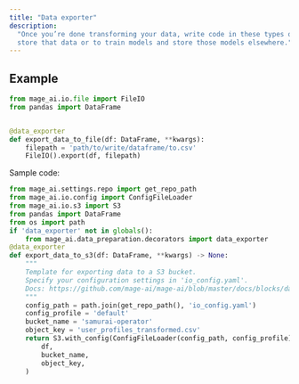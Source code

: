 ```yaml
---
title: "Data exporter"
description:
  "Once you’re done transforming your data, write code in these types of blocks to
  store that data or to train models and store those models elsewhere."
---
```


## Example

```python
from mage_ai.io.file import FileIO
from pandas import DataFrame


@data_exporter
def export_data_to_file(df: DataFrame, **kwargs):
    filepath = 'path/to/write/dataframe/to.csv'
    FileIO().export(df, filepath)
```

Sample code:

```python
from mage_ai.settings.repo import get_repo_path
from mage_ai.io.config import ConfigFileLoader
from mage_ai.io.s3 import S3
from pandas import DataFrame
from os import path
if 'data_exporter' not in globals():
    from mage_ai.data_preparation.decorators import data_exporter
@data_exporter
def export_data_to_s3(df: DataFrame, **kwargs) -> None:
    """
    Template for exporting data to a S3 bucket.
    Specify your configuration settings in 'io_config.yaml'.
    Docs: https://github.com/mage-ai/mage-ai/blob/master/docs/blocks/data_loading.md#s3
    """
    config_path = path.join(get_repo_path(), 'io_config.yaml')
    config_profile = 'default'
    bucket_name = 'samurai-operator'
    object_key = 'user_profiles_transformed.csv'
    return S3.with_config(ConfigFileLoader(config_path, config_profile)).export(
        df,
        bucket_name,
        object_key,
    )
```
